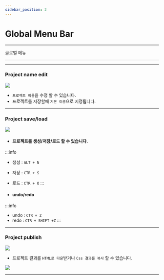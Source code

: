 ```yaml
---
sidebar_position: 2
---
```




# Global Menu Bar

<hr/>

글로벌 메뉴

<hr/>

<TOCInline toc={toc}/>

<hr/>

### Project name edit
![](./img/ui/ui_project_name.png)
- ```프로젝트 이름```을 수정 할 수 있습니다.
- 프로젝트를 저장할때 ```기본 이름```으로 지정됩니다.

<hr/>

### Project save/load
![](./img/ui/ui_save_load.png)
- #### 프로젝트를 생성/저장/로드 할 수 있습니다. ####

:::info
- 생성 : ```ALT + N```
- 저장 : ```CTR + S```
- 로드 : ```CTR + O```
:::



- #### undo/redo ####

:::info
- undo : ```CTR + Z```
- redo : ```CTR + SHIFT +Z```
:::

<hr/>

### Project publish
![](./img/ui/ui_publish.png)
- 프로젝트 결과를 ```HTML로 다운```받거나 ```Css 결과를 복사``` 할 수 있습니다.

![](./img/ui/ui_publish2.png)

<hr/>
